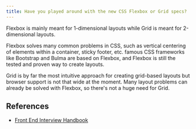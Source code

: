 ```yaml
---
title: Have you played around with the new CSS Flexbox or Grid specs?
---
```


Flexbox is mainly meant for 1-dimensional layouts while Grid is meant for 2-dimensional layouts.

Flexbox solves many common problems in CSS, such as vertical centering of elements within a container, sticky footer, etc. famous CSS frameworks like Bootstrap and Bulma are based on Flexbox, and Flexbox is still the tested and proven way to create layouts.

Grid is by far the most intuitive approach for creating grid-based layouts but browser support is not that wide at the moment. Many layout problems can already be solved with Flexbox, so there's not a huge need for Grid.

## References

- [Front End Interview Handbook](https://www.frontendinterviewhandbook.com/css-questions)
